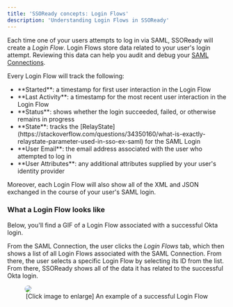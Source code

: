 ```yaml
---
title: 'SSOReady concepts: Login Flows'
description: 'Understanding Login Flows in SSOReady'
---
```


Each time one of your users attempts to log in via SAML, SSOReady will create a *Login Flow*. Login Flows store data related to your user's login attempt. Reviewing this data can help you audit and debug your [SAML Connections](saml-connections). 

Every Login Flow will track the following:
<ul>
<li>**Started**: a timestamp for first user interaction in the Login Flow</li>
<li>**Last Activity**: a timestamp for the most recent user interaction in the Login Flow</li>
<li>**Status**: shows whether the login succeeded, failed, or otherwise remains in progress</li>
<li>**State**: tracks the [RelayState](https://stackoverflow.com/questions/34350160/what-is-exactly-relaystate-parameter-used-in-sso-ex-saml) for the SAML Login</li>
<li>**User Email**: the email address associated with the user who attempted to log in</li>
<li>**User Attributes**: any additional attributes supplied by your user's identity provider</li>
</ul>

Moreover, each Login Flow will also show all of the XML and JSON exchanged in the course of your user's SAML login.

### What a Login Flow looks like

Below, you'll find a GIF of a Login Flow associated with a successful Okta login. 

From the SAML Connection, the user clicks the *Login Flows* tab, which then shows a list of all Login Flows associated with the SAML Connection. From there, the user selects a specific Login Flow by selecting its ID from the list. From there, SSOReady shows all of the data it has related to the successful Okta login.
<figure>
<img src="/docs/assets/ssoready-concepts-assets/login-flows.gif" style="border-radius: 10px"/>
<figcaption style = "text-align:center"> [Click image to enlarge] An example of a successful Login Flow </figcaption>
</figure>
